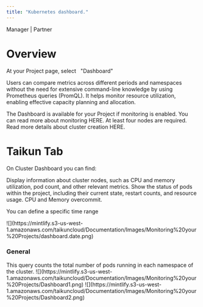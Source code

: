 ```yaml
---
title: "Kubernetes dashboard."
---
```


<Icon icon="user-tie" iconType="solid" /> Manager | <Icon icon="handshake" iconType="solid" /> Partner

# Overview

At your Project page, select   "Dashboard"

Users can compare metrics across different periods and namespaces without the need for extensive command-line knowledge by using Prometheus queries (PromQL). It helps monitor resource utilization, enabling effective capacity planning and allocation.

<CardGroup cols={2}>
  <Card title="Monitoring" icon="desktop" href="/content/components/card-group" horizontal>
    The Dashboard is available for your Project if monitoring is enabled. You can read more about monitoring HERE.
  </Card>

  <Card title="Cluster Creation" icon="plus" href="/content/components/card-group" horizontal>
    At least four nodes are required. Read more details about cluster creation HERE.
  </Card>
</CardGroup>

# Taikun Tab

On Cluster Dashboard you can find:

<AccordionGroup>
  <Accordion title="Node Overview" icon="share-nodes">
    Display information about cluster nodes, such as CPU and memory utilization, pod count, and other relevant metrics.
  </Accordion>

  <Accordion title="Pod Overview" icon="circle-nodes">
    Show the status of pods within the project, including their current state, restart counts, and resource usage.
  </Accordion>

  <Accordion title="Overcommitment" icon="microchip">
    CPU and Memory overcommit.
  </Accordion>
</AccordionGroup>

You can define a specific time range

<Frame caption="Time Range">
  ![](https://mintlify.s3-us-west-1.amazonaws.com/taikuncloud/Documentation/Images/Monitoring%20your%20Projects/dashboard.date.png)
</Frame>

### General

<AccordionGroup>
  <Accordion title="Number of pods per namespace">
    This query counts the total number of pods running in each namespace of the cluster.
    <Frame caption="Pod per namespaces">
      ![](https://mintlify.s3-us-west-1.amazonaws.com/taikuncloud/Documentation/Images/Monitoring%20your%20Projects/Dashboard1.png)
    </Frame>
  </Accordion>

  <Accordion title="Number of ready nodes">
    <Frame caption="Ready nodes">
      ![](https://mintlify.s3-us-west-1.amazonaws.com/taikuncloud/Documentation/Images/Monitoring%20your%20Projects/Dashboard2.png)
    </Frame>
  </Accordion>
</AccordionGroup>